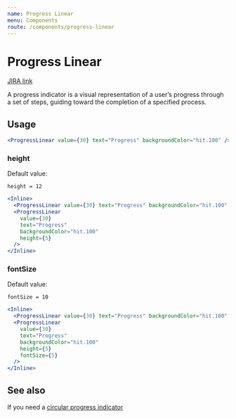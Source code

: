 ```yaml
---
name: Progress Linear
menu: Components
route: /components/progress-linear
---
```


# Progress Linear

[JIRA link](https://coingaming.atlassian.net/wiki/spaces/CDS/pages/2033778811/Progress+indicator)

A progress indicator is a visual representation of a user’s progress through a set of steps, guiding toward the completion of a specified process.

## Usage

```jsx react-live
<ProgressLinear value={30} text="Progress" backgroundColor="hit.100" />
```

### height

Default value:

```
height = 12
```

```jsx react-live
<Inline>
  <ProgressLinear value={30} text="Progress" backgroundColor="hit.100" />
  <ProgressLinear
    value={30}
    text="Progress"
    backgroundColor="hit.100"
    height={5}
  />
</Inline>
```

### fontSize

Default value:

```
fontSize = 10
```

```jsx react-live
<Inline>
  <ProgressLinear value={30} text="Progress" backgroundColor="hit.100" />
  <ProgressLinear
    value={30}
    text="Progress"
    backgroundColor="hit.100"
    height={5}
    fontSize={5}
  />
</Inline>
```

## See also

If you need a [circular progress indicator](/components/progress-circular)
